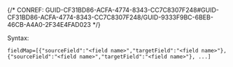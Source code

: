 

{/* CONREF: GUID-CF31BD86-ACFA-4774-8343-CC7C8307F248#GUID-CF31BD86-ACFA-4774-8343-CC7C8307F248/GUID-9333F9BC-6BEB-46CB-A4A0-2F34E4FAD023  */}

Syntax: 
```other
fieldMap=[{"sourceField":"<field name>","targetField":"<field name>"},{"sourceField":"<field name>","targetField":"<field name>"}, ...]
```
